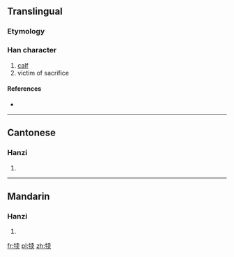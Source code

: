 {{also|犢}}
==Translingual==

===Etymology===
{{Han simp|犢|f=賣|t=卖}}

===Han character===
{{Han char|rn=93|rad=牛|as=08|sn=12|four=|canj=竹手十弓大 (HQJNK)}}

# [[calf]]
# victim of sacrifice

====References====
* {{Han ref|kx=0702.141|hdz=31812.090|uh=728A|ud=29322}}

----

==Cantonese==

===Hanzi===
{{yue-hanzi|jyut=|y=duk6|tra=犢}}

# {{defn|lang=yue|sort=牛08}}

----

==Mandarin==

===Hanzi===
{{cmn-hanzi|tra=犢|pin=[[dú]] ([[du2]])|wg=tu<sup>2</sup>}}

# {{defn|lang=cmn|sort=牛08}}

[[fr:犊]]
[[pl:犊]]
[[zh:犊]]